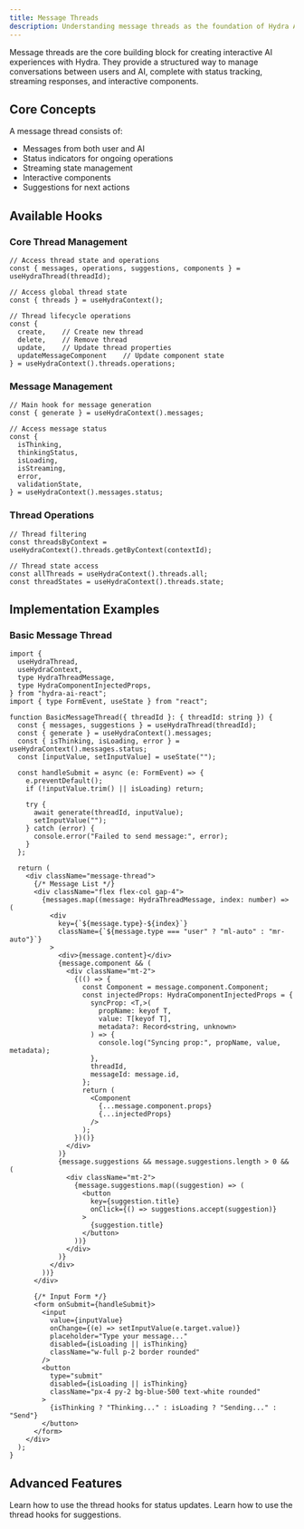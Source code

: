```yaml
---
title: Message Threads
description: Understanding message threads as the foundation of Hydra AI applications.
---
```


Message threads are the core building block for creating interactive AI experiences with Hydra. They provide a structured way to manage conversations between users and AI, complete with status tracking, streaming responses, and interactive components.

## Core Concepts

A message thread consists of:

- Messages from both user and AI
- Status indicators for ongoing operations
- Streaming state management
- Interactive components
- Suggestions for next actions

## Available Hooks

### Core Thread Management

```tsx title="Thread Core Hooks"
// Access thread state and operations
const { messages, operations, suggestions, components } = useHydraThread(threadId);

// Access global thread state
const { threads } = useHydraContext();

// Thread lifecycle operations
const {
  create,    // Create new thread
  delete,    // Remove thread
  update,    // Update thread properties
  updateMessageComponent    // Update component state
} = useHydraContext().threads.operations;
```

### Message Management

```tsx title="Message Management Hooks"
// Main hook for message generation
const { generate } = useHydraContext().messages;

// Access message status
const {
  isThinking,
  thinkingStatus,
  isLoading,
  isStreaming,
  error,
  validationState,
} = useHydraContext().messages.status;
```

### Thread Operations

```tsx title="Specialized Thread Operations"
// Thread filtering
const threadsByContext = useHydraContext().threads.getByContext(contextId);

// Thread state access
const allThreads = useHydraContext().threads.all;
const threadStates = useHydraContext().threads.state;
```

## Implementation Examples

### Basic Message Thread

```tsx title="Basic Message Thread Component"
import {
  useHydraThread,
  useHydraContext,
  type HydraThreadMessage,
  type HydraComponentInjectedProps,
} from "hydra-ai-react";
import { type FormEvent, useState } from "react";

function BasicMessageThread({ threadId }: { threadId: string }) {
  const { messages, suggestions } = useHydraThread(threadId);
  const { generate } = useHydraContext().messages;
  const { isThinking, isLoading, error } = useHydraContext().messages.status;
  const [inputValue, setInputValue] = useState("");

  const handleSubmit = async (e: FormEvent) => {
    e.preventDefault();
    if (!inputValue.trim() || isLoading) return;

    try {
      await generate(threadId, inputValue);
      setInputValue("");
    } catch (error) {
      console.error("Failed to send message:", error);
    }
  };

  return (
    <div className="message-thread">
      {/* Message List */}
      <div className="flex flex-col gap-4">
        {messages.map((message: HydraThreadMessage, index: number) => (
          <div
            key={`${message.type}-${index}`}
            className={`${message.type === "user" ? "ml-auto" : "mr-auto"}`}
          >
            <div>{message.content}</div>
            {message.component && (
              <div className="mt-2">
                {(() => {
                  const Component = message.component.Component;
                  const injectedProps: HydraComponentInjectedProps = {
                    syncProp: <T,>(
                      propName: keyof T,
                      value: T[keyof T],
                      metadata?: Record<string, unknown>
                    ) => {
                      console.log("Syncing prop:", propName, value, metadata);
                    },
                    threadId,
                    messageId: message.id,
                  };
                  return (
                    <Component
                      {...message.component.props}
                      {...injectedProps}
                    />
                  );
                })()}
              </div>
            )}
            {message.suggestions && message.suggestions.length > 0 && (
              <div className="mt-2">
                {message.suggestions.map((suggestion) => (
                  <button
                    key={suggestion.title}
                    onClick={() => suggestions.accept(suggestion)}
                  >
                    {suggestion.title}
                  </button>
                ))}
              </div>
            )}
          </div>
        ))}
      </div>

      {/* Input Form */}
      <form onSubmit={handleSubmit}>
        <input
          value={inputValue}
          onChange={(e) => setInputValue(e.target.value)}
          placeholder="Type your message..."
          disabled={isLoading || isThinking}
          className="w-full p-2 border rounded"
        />
        <button
          type="submit"
          disabled={isLoading || isThinking}
          className="px-4 py-2 bg-blue-500 text-white rounded"
        >
          {isThinking ? "Thinking..." : isLoading ? "Sending..." : "Send"}
        </button>
      </form>
    </div>
  );
}
```

## Advanced Features

<Cards>
  <Card href="/vnext/overview/status" title="Thread Hooks for Status">
    Learn how to use the thread hooks for status updates.
  </Card>
  <Card href="/vnext/overview/suggestions" title="Thread Hooks for Suggestions">
    Learn how to use the thread hooks for suggestions.
  </Card>
</Cards>
